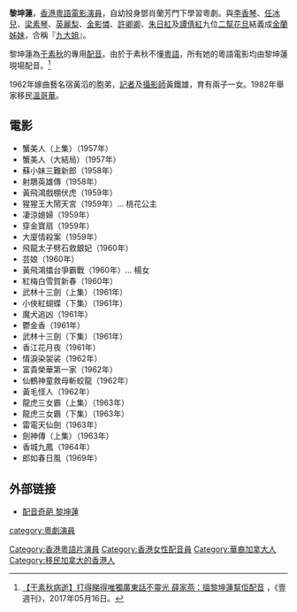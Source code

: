 '''黎坤蓮'''，[[香港|香港]][[粵語|粵語]][[電影|電影]][[演員|演員]]，自幼投身鄧肖蘭芳門下學習粵劇。與[[李香琴|李香琴]]、[[任冰兒|任冰兒]]、[[梁素琴|梁素琴]]、[[英麗梨|英麗梨]]、[[金影憐|金影憐]]、[[許卿卿|許卿卿]]、[[朱日紅|朱日紅]]及[[譚倩紅|譚倩紅]]九位[[二幫花旦|二幫花旦]]結義成[[金蘭姊妹|金蘭姊妹]]，合稱『[[九大姐|九大姐]]』。

黎坤蓮為[[于素秋|于素秋]]的專用[[配音|配音]]。由於于素秋不懂[[粵語|粵語]]，所有她的粵語電影均由黎坤蓮現場配音。<ref>[https://hk.nextmgz.com/article/2_511326_0 【于素秋病逝】打得睇得唯獨廣東話不靈光 薛家燕：搵黎坤蓮幫佢配音] {{Wayback|url=https://hk.nextmgz.com/article/2_511326_0 |date=20200228195823 }}，《壹週刊》，2017年05月16日。</ref>

1962年嫁曲藝名宿黃滔的胞弟，[[記者|記者]]及[[攝影師|攝影師]]黃鐵雄，育有兩子一女。1982年舉家移民[[溫哥華|溫哥華]]。

== 電影 ==
*蟹美人（上集）（1957年）
*蟹美人（大結局）（1957年）
*蘇小妹三難新郎（1958年）
*射鵰英雄傳（1958年）
*黃飛鴻戲棚伏虎（1959年）
*猩猩王大鬧天宮（1959年）... 桃花公主 
*凄涼媳婦（1959年）
*穿金寶扇（1959年）
*大廈情殺案（1959年）
*飛龍太子劈石救銀妃（1960年）
*芸娘（1960年）
*黃飛鴻擂台爭霸戰（1960年）... 楊女 
*紅梅白雪賀新春（1960年）
*武林十三劍（上集）（1961年）
*小俠紅蝴蝶（下集）（1961年）
*魔犬追凶（1961年）
*鬱金香（1961年）
*武林十三劍（下集）（1961年）
*香江花月夜（1961年）
*情淚染袈裟（1962年）
*富貴榮華第一家（1962年）
*仙鶴神童救母斬蛟龍（1962年）
*黃毛怪人（1962年）
*龍虎三女霸（上集）（1963年）
*龍虎三女霸（下集）（1963年）
*雷電天仙劍（1963年）
*劍神傳（上集）（1963年）
*香城九鳳（1964年）
*郎如春日風（1969年）

==外部链接==
{{reflist}}

* [https://web.archive.org/web/20160304191246/http://www.iatolife.com/hklegend/PageDetails.action?pid=340 配音奇葩 黎坤蓮]

[[Category:香港粵語片演員|Category:香港粵語片演員]]
[[category:粵劇演員|category:粵劇演員]]
[[Category:香港女性配音員|Category:香港女性配音員]]
[[Category:華裔加拿大人|Category:華裔加拿大人]]
[[Category:移民加拿大的香港人|Category:移民加拿大的香港人]]